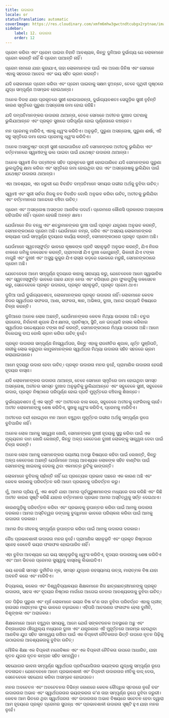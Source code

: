 ```yaml
---
title: ଉଦାରତା
locale: or
statusTranslation: automatic
coverImage: https://res.cloudinary.com/xmfm6mhw3gwctndtcubgx2rptnae/image/upload/v1740337243/small_cover_educacion_fundamental_a051170f1c.webp
sidebar:
    label: 12. ଉଦାରତା
    order: 12
---
```

ପ୍ରେମ କରିବା ଏବଂ ପ୍ରେମ ପାଇବା ନିହାତି ଆବଶ୍ୟକ, କିନ୍ତୁ ଦୁନିଆର ଦୁର୍ଭାଗ୍ୟ ଯେ ଲୋକମାନେ ପ୍ରେମ କରନ୍ତି ନାହିଁ କି ପ୍ରେମ ପାଆନ୍ତି ନାହିଁ।

ପ୍ରେମ ନାମରେ ଯାହା କୁହାଯାଏ, ତାହା ଲୋକମାନଙ୍କ ପାଇଁ ଏକ ଅଜଣା ଜିନିଷ ଏବଂ ସେମାନେ ଏହାକୁ ସହଜରେ ଆବେଗ ଏବଂ ଭୟ ସହିତ ଭ୍ରମ କରନ୍ତି।

ଯଦି ଲୋକମାନେ ପ୍ରେମ କରିବା ଏବଂ ପ୍ରେମ ପାଇବାକୁ ସକ୍ଷମ ହୁଅନ୍ତେ, ତେବେ ପୃଥିବୀ ପୃଷ୍ଠରେ ଯୁଦ୍ଧ ସମ୍ପୂର୍ଣ୍ଣ ଅସମ୍ଭବ ହୋଇଥାନ୍ତା।

ଅନେକ ବିବାହ ଯାହା ପ୍ରକୃତରେ ସୁଖୀ ହୋଇପାରନ୍ତା, ଦୁର୍ଭାଗ୍ୟବଶତଃ ସେଗୁଡ଼ିକ ସୁଖୀ ନୁହଁନ୍ତି କାରଣ ସ୍ମୃତିରେ ପୁରୁଣା ଅସନ୍ତୋଷ ଜମା ହୋଇ ରହିଛି।

ଯଦି ଦମ୍ପତିମାନଙ୍କର ଉଦାରତା ଥାଆନ୍ତା, ତେବେ ସେମାନେ ଅତୀତର ଦୁଃଖଦ ଘଟଣାକୁ ଭୁଲିଯାଆନ୍ତେ ଏବଂ ପ୍ରକୃତ ସୁଖରେ ପରିପୂର୍ଣ୍ଣ ହୋଇ ପୂର୍ଣ୍ଣତାରେ ବଞ୍ଚନ୍ତେ।

ମନ ପ୍ରେମକୁ ମାରିଦିଏ, ଏହାକୁ ଧ୍ୱଂସ କରିଦିଏ। ଅନୁଭୂତି, ପୁରୁଣା ଅସନ୍ତୋଷ, ପୁରୁଣା ଈର୍ଷା, ଏହି ସବୁ ସ୍ମୃତିରେ ଜମା ହୋଇ ପ୍ରେମକୁ ଧ୍ୱଂସ କରିଦିଏ।

ଅନେକ ଅସନ୍ତୁଷ୍ଟ ପତ୍ନୀ ସୁଖୀ ହୋଇପାରିବେ ଯଦି ସେମାନଙ୍କର ଅତୀତକୁ ଭୁଲିଯିବା ଏବଂ ବର୍ତ୍ତମାନରେ ସ୍ୱାମୀଙ୍କୁ ଭଲ ପାଇବା ପାଇଁ ଯଥେଷ୍ଟ ଉଦାରତା ଥାଆନ୍ତା।

ଅନେକ ସ୍ୱାମୀ ନିଜ ପତ୍ନୀଙ୍କ ସହିତ ପ୍ରକୃତରେ ସୁଖୀ ହୋଇପାରିବେ ଯଦି ସେମାନଙ୍କର ପୁରୁଣା ଭୁଲଗୁଡ଼ିକୁ କ୍ଷମା କରିବା ଏବଂ ସ୍ମୃତିରେ ଜମା ହୋଇଥିବା ରାଗ ଏବଂ ଅସନ୍ତୋଷକୁ ଭୁଲିଯିବା ପାଇଁ ଯଥେଷ୍ଟ ଉଦାରତା ଥାଆନ୍ତା।

ଏହା ଆବଶ୍ୟକ, ଏହା ଜରୁରୀ ଯେ ବିବାହିତ ଦମ୍ପତିମାନେ ସମୟର ଗଭୀର ଅର୍ଥକୁ ବୁଝିବା ଉଚିତ୍।

ସ୍ୱାମୀ ଏବଂ ସ୍ତ୍ରୀ ସର୍ବଦା ନିଜକୁ ନବ ବିବାହିତ ବୋଲି ଅନୁଭବ କରିବା ଉଚିତ୍, ଅତୀତକୁ ଭୁଲିଯିବା ଏବଂ ବର୍ତ୍ତମାନରେ ଆନନ୍ଦରେ ବଞ୍ଚିବା ଉଚିତ୍।

ପ୍ରେମ ଏବଂ ଅସନ୍ତୋଷ ଅସଙ୍ଗତ ଆଣବିକ ପଦାର୍ଥ। ପ୍ରେମରେ କୌଣସି ପ୍ରକାରର ଅସନ୍ତୋଷ ରହିପାରିବ ନାହିଁ। ପ୍ରେମ ହେଉଛି ଅନନ୍ତ କ୍ଷମା।

ଯେଉଁମାନେ ନିଜ ବନ୍ଧୁ ଏବଂ ଶତ୍ରୁମାନଙ୍କର ଦୁଃଖ ପାଇଁ ପ୍ରକୃତ ଯନ୍ତ୍ରଣା ଅନୁଭବ କରନ୍ତି, ସେମାନଙ୍କଠାରେ ପ୍ରେମ ଅଛି। ଯେଉଁମାନେ ନମ୍ର, ଗରିବ ଏବଂ ଅସହାୟ ଲୋକମାନଙ୍କର କଲ୍ୟାଣ ପାଇଁ ସମ୍ପୂର୍ଣ୍ଣ ହୃଦୟରେ କାର୍ଯ୍ୟ କରନ୍ତି, ସେମାନଙ୍କଠାରେ ପ୍ରକୃତ ପ୍ରେମ ଅଛି।

ଯେଉଁମାନେ ସ୍ୱତଃସ୍ଫୁର୍ତ୍ତ ଭାବରେ କୃଷକଙ୍କ ପ୍ରତି ସହାନୁଭୂତି ଅନୁଭବ କରନ୍ତି, ଯିଏ ନିଜର ଝାଳରେ ଜମିକୁ ଜଳସେଚନ କରନ୍ତି, ଗ୍ରାମବାସୀ ଯିଏ ଦୁଃଖ ଭୋଗୁଛନ୍ତି, ଭିକାରୀ ଯିଏ ଟଙ୍କା ମାଗୁଛି ଏବଂ ଦୁଃଖୀ ଏବଂ ଅସୁସ୍ଥ କୁକୁର ଯିଏ ରାସ୍ତା କଡ଼ରେ ଭୋକରେ ମରୁଛି, ସେମାନଙ୍କଠାରେ ପ୍ରେମ ଅଛି।

ଯେତେବେଳେ ଆମେ ସମ୍ପୂର୍ଣ୍ଣ ହୃଦୟରେ କାହାକୁ ସାହାଯ୍ୟ କରୁ, ଯେତେବେଳେ ଆମେ ସ୍ୱାଭାବିକ ଏବଂ ସ୍ୱତଃସ୍ଫୁର୍ତ୍ତ ଭାବରେ ଗଛର ଯତ୍ନ ନେଉ ଏବଂ ବଗିଚାରେ ଥିବା ଫୁଲଗୁଡ଼ିକୁ ଜଳସେଚନ କରୁ, ସେତେବେଳେ ପ୍ରକୃତ ଉଦାରତା, ପ୍ରକୃତ ସହାନୁଭୂତି, ପ୍ରକୃତ ପ୍ରେମ ଥାଏ।

ଦୁନିଆ ପାଇଁ ଦୁର୍ଭାଗ୍ୟବଶତଃ, ଲୋକମାନଙ୍କର ପ୍ରକୃତ ଉଦାରତା ନାହିଁ। ଲୋକମାନେ କେବଳ ନିଜର ସ୍ୱାର୍ଥପର ସଫଳତା, ଆଶା, ସଫଳତା, ଜ୍ଞାନ, ଅଭିଜ୍ଞତା, ଦୁଃଖ, ଆନନ୍ଦ ଇତ୍ୟାଦି ବିଷୟରେ ଚିନ୍ତା କରନ୍ତି।

ଦୁନିଆରେ ଅନେକ ଲୋକ ଅଛନ୍ତି, ଯେଉଁମାନଙ୍କର କେବଳ ମିଥ୍ୟା ଉଦାରତା ଅଛି। ଚତୁର ରାଜନେତା, ନିର୍ବାଚନୀ ଶୃଗାଳ ଯିଏ କ୍ଷମତା, ପ୍ରତିଷ୍ଠା, ସ୍ଥିତି, ଧନ ଇତ୍ୟାଦି ହାସଲ କରିବାର ସ୍ୱାର୍ଥପର ଉଦ୍ଦେଶ୍ୟରେ ଟଙ୍କା ଖର୍ଚ୍ଚ କରନ୍ତି, ସେମାନଙ୍କଠାରେ ମିଥ୍ୟା ଉଦାରତା ଅଛି। ଆମେ ବିଲେଇକୁ ବାଘ ବୋଲି ଭ୍ରମ କରିବା ଉଚିତ୍ ନୁହେଁ।

ପ୍ରକୃତ ଉଦାରତା ସମ୍ପୂର୍ଣ୍ଣ ନିଃସ୍ୱାର୍ଥପର, କିନ୍ତୁ ଏହାକୁ ରାଜନୀତିର ଶୃଗାଳ, ଧୂର୍ତ୍ତ ପୁଞ୍ଜିପତି, ନାରୀକୁ ଲୋଭ କରୁଥିବା କାମୁକମାନଙ୍କର ସ୍ୱାର୍ଥପର ମିଥ୍ୟା ଉଦାରତା ସହିତ ସହଜରେ ଭ୍ରମ କରାଯାଇପାରେ।

ଆମେ ହୃଦୟରୁ ଉଦାର ହେବା ଉଚିତ୍। ପ୍ରକୃତ ଉଦାରତା ମନର ନୁହେଁ, ପ୍ରାମାଣିକ ଉଦାରତା ହେଉଛି ହୃଦୟର ବାସ୍ନା।

ଯଦି ଲୋକମାନଙ୍କର ଉଦାରତା ଥାଆନ୍ତା, ତେବେ ସେମାନେ ସ୍ମୃତିରେ ଜମା ହୋଇଥିବା ସମସ୍ତ ଅସନ୍ତୋଷ, ଅତୀତର ସମସ୍ତ ଦୁଃଖଦ ଅନୁଭୂତିକୁ ଭୁଲିଯାଆନ୍ତେ ଏବଂ ସବୁବେଳେ ସୁଖୀ, ସବୁବେଳେ ଉଦାର, ପ୍ରକୃତ ନିଷ୍ଠାରେ ପରିପୂର୍ଣ୍ଣ ହୋଇ ପ୍ରତି ମୁହୂର୍ତ୍ତରେ ବଞ୍ଚିବାକୁ ଶିଖନ୍ତେ।

ଦୁର୍ଭାଗ୍ୟବଶତଃ ମୁଁ ଏକ ସ୍ମୃତି ଏବଂ ଅତୀତରେ ବାସ କରେ, ସବୁବେଳେ ଅତୀତକୁ ଫେରିବାକୁ ଚାହେଁ। ଅତୀତ ଲୋକମାନଙ୍କୁ ଶେଷ କରିଦିଏ, ସୁଖକୁ ଧ୍ୱଂସ କରିଦିଏ, ପ୍ରେମକୁ ମାରିଦିଏ।

ଅତୀତରେ ବନ୍ଦୀ ହୋଇଥିବା ମନ ଆମେ ବଞ୍ଚୁଥିବା ମୁହୂର୍ତ୍ତର ଗଭୀର ଅର୍ଥକୁ ସମ୍ପୂର୍ଣ୍ଣ ରୂପେ ବୁଝିପାରିବ ନାହିଁ।

ଅନେକ ଲୋକ ଆମକୁ ସାନ୍ତ୍ୱନା ଖୋଜି, ସେମାନଙ୍କର ଦୁଃଖୀ ହୃଦୟକୁ ସୁସ୍ଥ କରିବା ପାଇଁ ଏକ ମୂଲ୍ୟବାନ ବାମ ଖୋଜି ଲେଖନ୍ତି, କିନ୍ତୁ ଅଳ୍ପ କେତେଜଣ ଦୁଃଖୀ ଲୋକଙ୍କୁ ସାନ୍ତ୍ୱନା ଦେବା ପାଇଁ ଚିନ୍ତା କରନ୍ତି।

ଅନେକ ଲୋକ ଆମକୁ ସେମାନଙ୍କର ଦୟନୀୟ ଅବସ୍ଥା ବିଷୟରେ କହିବା ପାଇଁ ଲେଖନ୍ତି, କିନ୍ତୁ ଅଳ୍ପ କେତେଜଣ ଅଛନ୍ତି ଯେଉଁମାନେ ଅନ୍ୟ ଆବଶ୍ୟକ ଲୋକଙ୍କ ସହିତ ବାଣ୍ଟିବା ପାଇଁ ସେମାନଙ୍କୁ ଖାଇବାକୁ ଦେବାକୁ ଥିବା ଏକମାତ୍ର ରୁଟିକୁ ଭାଙ୍ଗନ୍ତି।

ଲୋକମାନେ ବୁଝିବାକୁ ଚାହାଁନ୍ତି ନାହିଁ ଯେ ପ୍ରତ୍ୟେକ ପ୍ରଭାବ ପଛରେ ଏକ କାରଣ ଅଛି ଏବଂ କେବଳ କାରଣକୁ ପରିବର୍ତ୍ତନ କରି ଆମେ ପ୍ରଭାବକୁ ପରିବର୍ତ୍ତନ କରୁ।

ମୁଁ, ଆମର ପ୍ରିୟ ମୁଁ, ଏକ ଶକ୍ତି ଯାହା ଆମର ପୂର୍ବପୁରୁଷମାନଙ୍କ ମଧ୍ୟରେ ବାସ କରିଛି ଏବଂ କିଛି ଅତୀତ କାରଣ ସୃଷ୍ଟି କରିଛି ଯାହାର ବର୍ତ୍ତମାନର ପ୍ରଭାବ ଆମର ଅସ୍ତିତ୍ୱକୁ ସର୍ତ୍ତ ଦେଇଥାଏ।

କାରଣଗୁଡ଼ିକୁ ପରିବର୍ତ୍ତନ କରିବା ଏବଂ ପ୍ରଭାବକୁ ରୂପାନ୍ତର କରିବା ପାଇଁ ଆମକୁ ଉଦାରତା ଦରକାର। ଆମର ଅସ୍ତିତ୍ୱର ଡଙ୍ଗାକୁ ବୁଦ୍ଧିମାନ ଭାବରେ ପରିଚାଳନା କରିବା ପାଇଁ ଆମକୁ ଉଦାରତା ଦରକାର।

ଆମର ନିଜ ଜୀବନକୁ ସମ୍ପୂର୍ଣ୍ଣ ରୂପାନ୍ତର କରିବା ପାଇଁ ଆମକୁ ଉଦାରତା ଦରକାର।

ବୈଧ ପ୍ରଭାବଶାଳୀ ଉଦାରତା ମନର ନୁହେଁ। ପ୍ରାମାଣିକ ସହାନୁଭୂତି ଏବଂ ପ୍ରକୃତ ନିଷ୍ଠାପର ସ୍ନେହ କେବେବି ଭୟର ଫଳାଫଳ ହୋଇପାରିବ ନାହିଁ।

ଏହା ବୁଝିବା ଆବଶ୍ୟକ ଯେ ଭୟ ସହାନୁଭୂତିକୁ ଧ୍ୱଂସ କରିଦିଏ, ହୃଦୟର ଉଦାରତାକୁ ଶେଷ କରିଦିଏ ଏବଂ ଆମ ଭିତରେ ପ୍ରେମର ସୁସ୍ୱାଦୁ ବାସ୍ନାକୁ ଲିଭାଇଦିଏ।

ଭୟ ହେଉଛି ସମସ୍ତ ଦୁର୍ନୀତିର ମୂଳ, ସମସ୍ତ ଯୁଦ୍ଧର ରହସ୍ୟମୟ ଉତ୍ସ, ମାରାତ୍ମକ ବିଷ ଯାହା ଅବନତି କରେ ଏବଂ ମାରିଦିଏ।

ବିଦ୍ୟାଳୟ, କଲେଜ ଏବଂ ବିଶ୍ୱବିଦ୍ୟାଳୟର ଶିକ୍ଷକମାନେ ନିଜ ଛାତ୍ରଛାତ୍ରୀମାନଙ୍କୁ ପ୍ରକୃତ ଉଦାରତା, ସାହସ ଏବଂ ହୃଦୟର ନିଷ୍ଠାର ମାର୍ଗରେ ଆଗେଇ ନେବାର ଆବଶ୍ୟକତାକୁ ବୁଝିବା ଉଚିତ୍।

ଗତ ପିଢ଼ିର ପୁରୁଣା ଏବଂ ମୂର୍ଖ ଲୋକମାନେ ଭୟର ବିଷ କ'ଣ ତାହା ବୁଝିବା ପରିବର୍ତ୍ତେ ଏହାକୁ ଗ୍ରୀନ୍ ହାଉସର ମାରାତ୍ମକ ଫୁଲ ଭାବରେ ବଢ଼ାଇଲେ। ଏହିପରି ଆଚରଣର ଫଳାଫଳ ହେଲା ଦୁର୍ନୀତି, ବିଶୃଙ୍ଖଳା ଏବଂ ଅରାଜକତା।

ଶିକ୍ଷକମାନେ ଆମେ ବଞ୍ଚୁଥିବା ସମୟକୁ, ଆମେ ଯେଉଁ ସଙ୍କଟଜନକ ଅବସ୍ଥାରେ ଅଛୁ ଏବଂ ଚିନ୍ତାଧାରାର ଔଜ୍ୱଲ୍ୟ ମଧ୍ୟରେ ଦୁଃଖ ଏବଂ ଯନ୍ତ୍ରଣାର ଏହି ମୁହୂର୍ତ୍ତରେ ଆରମ୍ଭ ହେଉଥିବା ଆଣବିକ ଯୁଗ ସହିତ ସମନ୍ୱୟ ରଖିବା ପାଇଁ ଏକ ବିପ୍ଳବୀ ନୈତିକତାର ଭିତ୍ତି ଉପରେ ନୂତନ ପିଢ଼ିକୁ ଉଠାଇବାର ଆବଶ୍ୟକତାକୁ ବୁଝିବା ଉଚିତ୍।

ମୌଳିକ ଶିକ୍ଷା ଏକ ବିପ୍ଳବୀ ମନୋବିଜ୍ଞାନ ଏବଂ ଏକ ବିପ୍ଳବୀ ନୈତିକତା ଉପରେ ଆଧାରିତ, ଯାହା ନୂତନ ଯୁଗର ନୂତନ କମ୍ପନ ସହିତ ସମନ୍ୱିତ।

ସହଯୋଗର ଭାବନା ସମ୍ପୂର୍ଣ୍ଣ ସ୍ୱାର୍ଥପର ପ୍ରତିଯୋଗିତାର ଭୟଙ୍କର ଯୁଦ୍ଧକୁ ସମ୍ପୂର୍ଣ୍ଣ ରୂପେ ବଦଳାଇବ। ଯେତେବେଳେ ଆମେ ପ୍ରଭାବଶାଳୀ ଏବଂ ବିପ୍ଳବୀ ଉଦାରତାର ନୀତିକୁ ବାଦ୍ ଦେଉ, ସେତେବେଳେ ସହଯୋଗ କରିବା ଅସମ୍ଭବ ହୋଇପଡେ।

ମନର ଅବଚେତନ ଏବଂ ଅବଚେତନର ବିଭିନ୍ନ କୋଣରେ କେବଳ ବୌଦ୍ଧିକ ସ୍ତରରେ ନୁହେଁ ବରଂ ଉଦାରତାର ଅଭାବ ଏବଂ ସ୍ୱାର୍ଥପରତାର ଭୟଙ୍କରତା କ'ଣ ତାହା ସମ୍ପୂର୍ଣ୍ଣ ରୂପେ ବୁଝିବା ଜରୁରୀ। କେବଳ ଆମ ଭିତରେ ଥିବା ସ୍ୱାର୍ଥପରତା ଏବଂ ଉଦାରତାର ଅଭାବ ବିଷୟରେ ସଚେତନ ହେବା ଦ୍ୱାରା ଆମ ହୃଦୟରେ ପ୍ରକୃତ ପ୍ରେମର ସୁଗନ୍ଧ ଏବଂ ପ୍ରଭାବଶାଳୀ ଉଦାରତା ସୃଷ୍ଟି ହୁଏ ଯାହା ମନର ନୁହେଁ।

